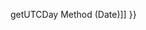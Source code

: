 {{Page_Title}}
{{Flags}}
{{Summary_Section|Gets the day of the week, using local time.

}}
{{JS_Syntax|Formats={{JS_Syntax_Format
|Format= dateObj. getDay() }}
|Values={{JS_Syntax_Parameter
|Name=
|Required=
|Description=The required dateObj reference is a '''Date''' object.}}
}}
{{JS_Return_Value
|Description=An integer between 0 and 6 representing the day of the week (Sunday is 0, Saturday is 6).}}
{{Remarks_Section
|Remarks=To get the day using Universal Coordinated Time (UTC), use the '''getUTCDay''' method.

The following example shows how to use the '''getDay''' method.

 var date = new Date("Saturday, February 9, 2008");
 day = date.getDay();
 document.write(day);
 
 // Output: 6
}}
{{See_Also_Section
|Manual_links=* [[javascript/Date/getUTCDay{{!}}getUTCDay Method (Date)]]
}}
{{Topics | JS Basic}}

{{External_Attribution
|Is_CC-BY-SA=No
|Sources=MSDN
|MDN_link=
|MSDN_link=http://msdn.microsoft.com/en-us/library/ie/5wtd2bt8(v=vs.94).aspx
|HTML5Rocks_link=
}}
